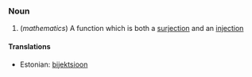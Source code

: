 === Noun ===
# (''mathematics'') A function which is both a [[surjection]] and an [[injection]]

====Translations====
*Estonian: [[bijektsioon]]